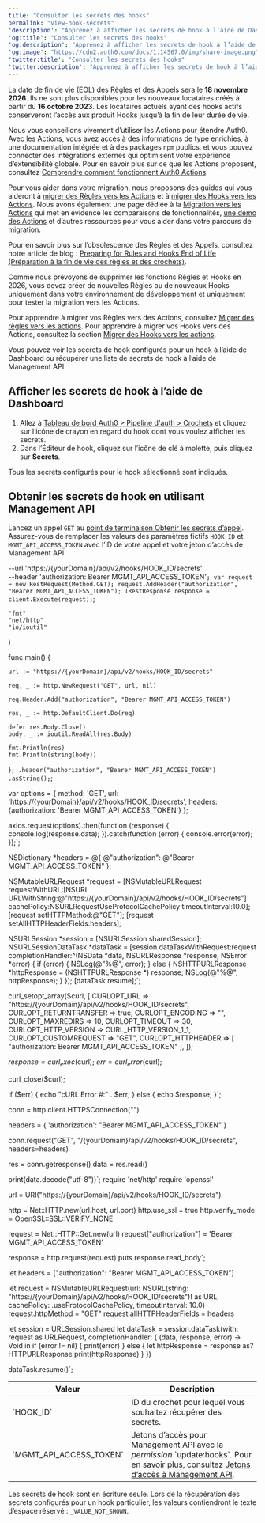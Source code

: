 ```yaml
---
title: "Consulter les secrets des hooks"
permalink: "view-hook-secrets"
'description': "Apprenez à afficher les secrets de hook à l’aide de Dashboard et Management API."
'og:title': "Consulter les secrets des hooks"
'og:description': "Apprenez à afficher les secrets de hook à l’aide de Dashboard et Management API."
'og:image': "https://cdn2.auth0.com/docs/1.14567.0/img/share-image.png"
'twitter:title': "Consulter les secrets des hooks"
'twitter:description': "Apprenez à afficher les secrets de hook à l’aide de Dashboard et Management API."
---
```



<Warning>

La date de fin de vie (EOL) des Règles et des Appels sera le **18 novembre 2026**. Ils ne sont plus disponibles pour les nouveaux locataires créés à partir du **16 octobre 2023**. Les locataires actuels ayant des hooks actifs conserveront l’accès aux produit Hooks jusqu’à la fin de leur durée de vie.

Nous vous conseillons vivement d’utiliser les Actions pour étendre Auth0. Avec les Actions, vous avez accès à des informations de type enrichies, à une documentation intégrée et à des packages `npm` publics, et vous pouvez connecter des intégrations externes qui optimisent votre expérience d’extensibilité globale. Pour en savoir plus sur ce que les Actions proposent, consultez [Comprendre comment fonctionnent Auth0 Actions](/docs/fr-ca/customize/actions/actions-overview).

Pour vous aider dans votre migration, nous proposons des guides qui vous aideront à [migrer des Règles vers les Actions](/docs/fr-ca/customize/actions/migrate/migrate-from-rules-to-actions) et à [migrer des Hooks vers les Actions](/docs/fr-ca/customize/actions/migrate/migrate-from-hooks-to-actions). Nous avons également une page dédiée à la [Migration vers les Actions](https://auth0.com/extensibility/movetoactions) qui met en évidence les comparaisons de fonctionnalités, [une démo des Actions](https://www.youtube.com/watch?v=UesFSY1klrI)  et d’autres ressources pour vous aider dans votre parcours de migration.

Pour en savoir plus sur l’obsolescence des Règles et des Appels, consultez notre article de blog : [Preparing for Rules and Hooks End of Life (Préparation à la fin de vie des règles et des crochets)](https://auth0.com/blog/preparing-for-rules-and-hooks-end-of-life/).

</Warning>

<Warning>

Comme nous prévoyons de supprimer les fonctions Règles et Hooks en 2026, vous devez créer de nouvelles Règles ou de nouveaux Hooks uniquement dans votre environnement de développement et uniquement pour tester la migration vers les Actions.

Pour apprendre à migrer vos Règles vers des Actions, consultez [Migrer des règles vers les actions](/docs/fr-ca/customize/actions/migrate/migrate-from-rules-to-actions). Pour apprendre à migrer vos Hooks vers des Actions, consultez la section [Migrer des Hooks vers les actions](/docs/fr-ca/customize/actions/migrate/migrate-from-hooks-to-actions).

</Warning>

Vous pouvez voir les secrets de hook configurés pour un hook à l’aide de Dashboard ou récupérer une liste de secrets de hook à l’aide de Management API.

## Afficher les secrets de hook à l’aide de Dashboard

1. Allez à [Tableau de bord Auth0 > Pipeline d'auth > Crochets](https://manage.auth0.com/#/) et cliquez sur l’icône de crayon en regard du hook dont vous voulez afficher les secrets.
2. Dans l’Éditeur de hook, cliquez sur l’icône de clé à molette, puis cliquez sur **Secrets**.

Tous les secrets configurés pour le hook sélectionné sont indiqués.

## Obtenir les secrets de hook en utilisant Management API

Lancez un appel `GET` au [point de terminaison Obtenir les secrets d’appel](/docs/fr-ca/api/management/v2/#!/Hooks/get_secrets). Assurez-vous de remplacer les valeurs des paramètres fictifs `HOOK_ID` et `MGMT_API_ACCESS_TOKEN` avec l’ID de votre appel et votre jeton d’accès de Management API.

  --url 'https://{yourDomain}/api/v2/hooks/HOOK_ID/secrets' \
  --header 'authorization: Bearer MGMT_API_ACCESS_TOKEN'`;
var request = new RestRequest(Method.GET);
request.AddHeader("authorization", "Bearer MGMT_API_ACCESS_TOKEN");
IRestResponse response = client.Execute(request);`;

	"fmt"
	"net/http"
	"io/ioutil"
)

func main() {

	url := "https://{yourDomain}/api/v2/hooks/HOOK_ID/secrets"

	req, _ := http.NewRequest("GET", url, nil)

	req.Header.Add("authorization", "Bearer MGMT_API_ACCESS_TOKEN")

	res, _ := http.DefaultClient.Do(req)

	defer res.Body.Close()
	body, _ := ioutil.ReadAll(res.Body)

	fmt.Println(res)
	fmt.Println(string(body))

}`;
  .header("authorization", "Bearer MGMT_API_ACCESS_TOKEN")
  .asString();`;

var options = {
  method: 'GET',
  url: 'https://{yourDomain}/api/v2/hooks/HOOK_ID/secrets',
  headers: {authorization: 'Bearer MGMT_API_ACCESS_TOKEN'}
};

axios.request(options).then(function (response) {
  console.log(response.data);
}).catch(function (error) {
  console.error(error);
});`;

NSDictionary *headers = @{ @"authorization": @"Bearer MGMT_API_ACCESS_TOKEN" };

NSMutableURLRequest *request = [NSMutableURLRequest requestWithURL:[NSURL URLWithString:@"https://{yourDomain}/api/v2/hooks/HOOK_ID/secrets"]
                                                       cachePolicy:NSURLRequestUseProtocolCachePolicy
                                                   timeoutInterval:10.0];
[request setHTTPMethod:@"GET"];
[request setAllHTTPHeaderFields:headers];

NSURLSession *session = [NSURLSession sharedSession];
NSURLSessionDataTask *dataTask = [session dataTaskWithRequest:request
                                            completionHandler:^(NSData *data, NSURLResponse *response, NSError *error) {
                                                if (error) {
                                                    NSLog(@"%@", error);
                                                } else {
                                                    NSHTTPURLResponse *httpResponse = (NSHTTPURLResponse *) response;
                                                    NSLog(@"%@", httpResponse);
                                                }
                                            }];
[dataTask resume];`;

curl_setopt_array($curl, [
  CURLOPT_URL => "https://{yourDomain}/api/v2/hooks/HOOK_ID/secrets",
  CURLOPT_RETURNTRANSFER => true,
  CURLOPT_ENCODING => "",
  CURLOPT_MAXREDIRS => 10,
  CURLOPT_TIMEOUT => 30,
  CURLOPT_HTTP_VERSION => CURL_HTTP_VERSION_1_1,
  CURLOPT_CUSTOMREQUEST => "GET",
  CURLOPT_HTTPHEADER => [
    "authorization: Bearer MGMT_API_ACCESS_TOKEN"
  ],
]);

$response = curl_exec($curl);
$err = curl_error($curl);

curl_close($curl);

if ($err) {
  echo "cURL Error #:" . $err;
} else {
  echo $response;
}`;

conn = http.client.HTTPSConnection("")

headers = { 'authorization': "Bearer MGMT_API_ACCESS_TOKEN" }

conn.request("GET", "/{yourDomain}/api/v2/hooks/HOOK_ID/secrets", headers=headers)

res = conn.getresponse()
data = res.read()

print(data.decode("utf-8"))`;
require 'net/http'
require 'openssl'

url = URI("https://{yourDomain}/api/v2/hooks/HOOK_ID/secrets")

http = Net::HTTP.new(url.host, url.port)
http.use_ssl = true
http.verify_mode = OpenSSL::SSL::VERIFY_NONE

request = Net::HTTP::Get.new(url)
request["authorization"] = 'Bearer MGMT_API_ACCESS_TOKEN'

response = http.request(request)
puts response.read_body`;

let headers = ["authorization": "Bearer MGMT_API_ACCESS_TOKEN"]

let request = NSMutableURLRequest(url: NSURL(string: "https://{yourDomain}/api/v2/hooks/HOOK_ID/secrets")! as URL,
                                        cachePolicy: .useProtocolCachePolicy,
                                    timeoutInterval: 10.0)
request.httpMethod = "GET"
request.allHTTPHeaderFields = headers

let session = URLSession.shared
let dataTask = session.dataTask(with: request as URLRequest, completionHandler: { (data, response, error) -> Void in
  if (error != nil) {
    print(error)
  } else {
    let httpResponse = response as? HTTPURLResponse
    print(httpResponse)
  }
})

dataTask.resume()`;

<CodeGroup>
<AuthCodeBlock children={codeExample1} language="bash" filename="cURL" />
<AuthCodeBlock children={codeExample2} language="csharp" filename="C#" />
<AuthCodeBlock children={codeExample3} language="go" filename="Go" />
<AuthCodeBlock children={codeExample4} language="java" filename="Java" />
<AuthCodeBlock children={codeExample5} language="javascript" filename="Node.JS" />
<AuthCodeBlock children={codeExample6} language="obj-c" filename="Obj-C" />
<AuthCodeBlock children={codeExample7} language="php" filename="PHP" />
<AuthCodeBlock children={codeExample8} language="python" filename="Python" />
<AuthCodeBlock children={codeExample9} language="ruby" filename="Ruby" />
<AuthCodeBlock children={codeExample10} language="swift" filename="Swift" />
</CodeGroup>

<table class="table"><thead>
<tr>
<th><strong>Valeur</strong></th>
<th><strong>Description</strong></th>
</tr>
</thead>
<tbody>
<tr>
<td>`HOOK_ID`</td>
<td>ID du crochet pour lequel vous souhaitez récupérer des secrets.</td>
</tr>
<tr>
<td>`MGMT_API_ACCESS_TOKEN`</td>
<td>Jetons d’accès pour Management API avec la <dfn id="react-containers-DefinitionTooltip-0"><span class="tooltip-portal-underlined-word" data-react-universal-portal="">permission</span></dfn> `update:hooks`. Pour en savoir plus, consultez <a href="/docs/docs/fr-ca/api/management/v2/tokens">Jetons d’accès à Management API</a>.</td>
</tr>
</tbody>
</table>

<Warning>

Les secrets de hook sont en écriture seule. Lors de la récupération des secrets configurés pour un hook particulier, les valeurs contiendront le texte d’espace réservé : `_VALUE_NOT_SHOWN`.

</Warning>

